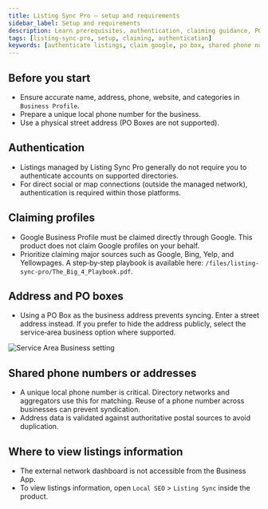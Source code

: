 ```yaml
---
title: Listing Sync Pro – setup and requirements
sidebar_label: Setup and requirements
description: Learn prerequisites, authentication, claiming guidance, PO Box policy, and shared phone/address considerations.
tags: [listing-sync-pro, setup, claiming, authentication]
keywords: [authenticate listings, claim google, po box, shared phone number]
---
```


## Before you start

- Ensure accurate name, address, phone, website, and categories in `Business Profile`.
- Prepare a unique local phone number for the business.
- Use a physical street address (PO Boxes are not supported).

## Authentication

- Listings managed by Listing Sync Pro generally do not require you to authenticate accounts on supported directories.
- For direct social or map connections (outside the managed network), authentication is required within those platforms.

## Claiming profiles

- Google Business Profile must be claimed directly through Google. This product does not claim Google profiles on your behalf.
- Prioritize claiming major sources such as Google, Bing, Yelp, and Yellowpages. A step‑by‑step playbook is available here: `/files/listing-sync-pro/The_Big_4_Playbook.pdf`.

## Address and PO boxes

- Using a PO Box as the business address prevents syncing. Enter a street address instead. If you prefer to hide the address publicly, select the service‑area business option where supported.

![Service Area Business setting](./img/po-box-10960749661079.jpg)

## Shared phone numbers or addresses

- A unique local phone number is critical. Directory networks and aggregators use this for matching. Reuse of a phone number across businesses can prevent syndication.
- Address data is validated against authoritative postal sources to avoid duplication.

## Where to view listings information

- The external network dashboard is not accessible from the Business App.
- To view listings information, open `Local SEO` > `Listing Sync` inside the product.

